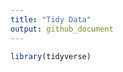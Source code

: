 ```yaml
---
title: "Tidy Data"
output: github_document
---
```


```r
library(tidyverse)
```













